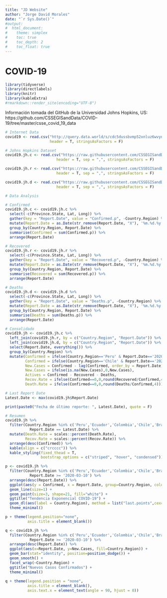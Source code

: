 ```yaml
---
title: "JD Website"
author: "Jorge David Morales"
date: "`r Sys.Date()`"
#output: 
#  html_document:
#    theme: simplex
#    toc: true
#    toc_depth: 2
#    toc_float: true
---
```


# COVID-19

```r
library(tidyverse)
library(directlabels)
library(knitr)
library(kableExtra)
#rmarkdown::render_site(encoding="UTF-8")
```

Información tomada del GitHub de la Universidad Johns Hopkins, US:   
https://github.com/CSSEGISandData/COVID-19/tree/master/csse_covid_19_data  

```r
# Internet Data
covid19 <- read.csv("http://query.data.world/s/cdc5dussbvmp52xnluz6wvyntjn6am",
                    header = T, stringsAsFactors = F)
```

```r
# Johns Hopkins Dataset
covid19.jh.c <- read.csv("https://raw.githubusercontent.com/CSSEGISandData/COVID-19/master/csse_covid_19_data/csse_covid_19_time_series/time_series_covid19_confirmed_global.csv",
                       header = T, sep = ",", stringsAsFactors = F)

covid19.jh.r <- read.csv("https://raw.githubusercontent.com/CSSEGISandData/COVID-19/master/csse_covid_19_data/csse_covid_19_time_series/time_series_covid19_recovered_global.csv",
                       header = T, sep = ",", stringsAsFactors = F)

covid19.jh.d <- read.csv("https://raw.githubusercontent.com/CSSEGISandData/COVID-19/master/csse_covid_19_data/csse_covid_19_time_series/time_series_covid19_deaths_global.csv",
                       header = T, sep = ",", stringsAsFactors = F)
```

```r
# Data Analysis

# Confirmed
covid19.jh.c <- covid19.jh.c %>% 
  select(-c(Province.State, Lat, Long)) %>% 
  gather(key = "Report.Date", value = "Confirmed.p", -Country.Region) %>% 
  mutate(Report.Date = as.Date(str_remove(Report.Date, "X"), '%m.%d.%y')) %>% 
  group_by(Country.Region, Report.Date) %>% 
  summarise(Confirmed = sum(Confirmed.p)) %>% 
  arrange(Report.Date) 

# Recovered
covid19.jh.r <- covid19.jh.r %>% 
  select(-c(Province.State, Lat, Long)) %>% 
  gather(key = "Report.Date", value = "Recovered.p", -Country.Region) %>% 
  mutate(Report.Date = as.Date(str_remove(Report.Date, "X"), '%m.%d.%y')) %>% 
  group_by(Country.Region, Report.Date) %>% 
  summarise(Recovered = sum(Recovered.p)) %>% 
  arrange(Report.Date)

# Deaths
covid19.jh.d <- covid19.jh.d %>% 
  select(-c(Province.State, Lat, Long)) %>% 
  gather(key = "Report.Date", value = "Deaths.p", -Country.Region) %>% 
  mutate(Report.Date = as.Date(str_remove(Report.Date, "X"), '%m.%d.%y')) %>% 
  group_by(Country.Region, Report.Date) %>% 
  summarise(Deaths = sum(Deaths.p)) %>% 
  arrange(Report.Date)

# Consolidado
covid19.jh <- covid19.jh.c %>% 
  left_join(covid19.jh.r, by = c("Country.Region", "Report.Date")) %>%
  left_join(covid19.jh.d, by = c("Country.Region", "Report.Date")) %>% 
  select(Report.Date, everything()) %>% 
  group_by(Country.Region) %>% 
  mutate(Confirmed = ifelse(Country.Region=='Peru' & Report.Date=='2020-03-20',263,Confirmed),
         Confirmed = ifelse(Country.Region=='Chile' & Report.Date=='2020-03-19',342,Confirmed),
         New.Cases = Confirmed - lag(Confirmed, order_by = Report.Date),
         New.Cases = ifelse(is.na(New.Cases),0,New.Cases),
         Actives = Confirmed - Recovered - Deaths,
         Recov.Rate = ifelse(Confirmed==0,0,round(Recovered/Confirmed,4)),
         Death.Rate = ifelse(Confirmed==0,0,round(Deaths/Confirmed,4)))

# Last Report Date
Latest.Date <- max(covid19.jh$Report.Date)
```

```r
print(paste0("Fecha de último reporte: ", Latest.Date), quote = F)
```

```r
# Resumen
covid19.jh %>% 
  filter(Country.Region %in% c('Peru','Ecuador','Colombia','Chile','Brazil','Venezuela') &
           Report.Date == Latest.Date) %>% 
  mutate(Death.Rate = scales::percent(Death.Rate),
         Recov.Rate = scales::percent(Recov.Rate)) %>% 
  arrange(desc(Confirmed)) %>% 
  kable(align = c("crcccc")) %>% 
  kable_styling(fixed_thead = T,
                bootstrap_options = c("striped", "hover", "condensed"))
```

```r
p <- covid19.jh %>% 
  filter(Country.Region %in% c('Peru','Ecuador','Colombia','Chile','Brazil','Venezuela') & 
           Report.Date >= '2020-03-10') %>% 
  arrange(desc(Report.Date)) %>% 
  ggplot(aes(y = Confirmed, x = Report.Date, group=Country.Region, color=Country.Region)) +
  geom_line(size=1) + 
  geom_point(size=3, shape=21, fill="white") +
  ggtitle("Tendencia Exponencial COVID-19") +
  geom_dl(aes(label = Country.Region), method = list("last.points",cex=0.8,vjust=-0.8, hjust=0.5)) +
  theme_minimal() 

p + theme(legend.position="none",
          axis.title = element_blank())
```

```r
q <- covid19.jh %>% 
  filter(Country.Region %in% c('Peru','Ecuador','Colombia','Chile','Brazil','Venezuela') & 
           Report.Date >= '2020-03-10') %>% 
  arrange(desc(Report.Date)) %>% 
  ggplot(aes(x=Report.Date, y=New.Cases, fill=Country.Region)) + 
  geom_bar(stat="identity", position=position_dodge()) +
  geom_smooth() +
  facet_wrap(~Country.Region) +
  ggtitle("Nuevos Casos Confirmados") +
  theme_minimal()
 
q + theme(legend.position = "none",
          axis.title = element_blank(),
          axis.text.x = element_text(angle = 90, hjust = 0)) 
```




